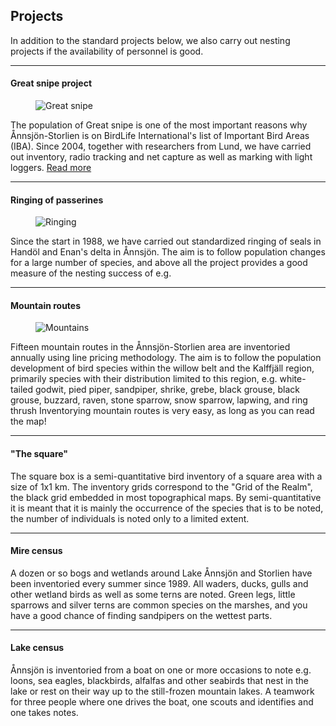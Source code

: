 
## Projects

In addition to the standard projects below, we also carry out nesting projects if the availability of personnel is good.

---

#### Great snipe project

<Figure caption="Great snipe. Photo Björn Isaksson">
  <Image alt="Great snipe" src="/images/great-snipe_bjorn-isaksson.jpg" />
</Figure>

The population of Great snipe is one of the most important reasons why Ånnsjön-Storlien is on BirdLife International's list of Important Bird Areas (IBA). Since 2004, together with researchers from Lund, we have carried out inventory, radio tracking and net capture as well as marking with light loggers. [Read more](/projects/great-snipe)

---

#### Ringing of passerines

<Figure caption="Ringing. Photo Mikael Carlsson">
  <Image alt="Ringing" src="/images/ringing_mikael-carlsson.jpg" />
</Figure>

Since the start in 1988, we have carried out standardized ringing of seals in Handöl and Enan's delta in Ånnsjön. The aim is to follow population changes for a large number of species, and above all the project provides a good measure of the nesting success of e.g.

---

#### Mountain routes

<Figure caption="Mountains. Photo Malte Busch">
  <Image alt="Mountains" src="/images/survey_malte-busch.jpg" />
</Figure>

Fifteen mountain routes in the Ånnsjön-Storlien area are inventoried annually using line pricing methodology. The aim is to follow the population development of bird species within the willow belt and the Kalffjäll region, primarily species with their distribution limited to this region, e.g. white-tailed godwit, pied piper, sandpiper, shrike, grebe, black grouse, black grouse, buzzard, raven, stone sparrow, snow sparrow, lapwing, and ring thrush Inventorying mountain routes is very easy, as long as you can read the map!

---

#### "The square"

The square box is a semi-quantitative bird inventory of a square area with a size of 1x1 km. The inventory grids correspond to the "Grid of the Realm", the black grid embedded in most topographical maps. By semi-quantitative it is meant that it is mainly the occurrence of the species that is to be noted, the number of individuals is noted only to a limited extent.

---

#### Mire census

A dozen or so bogs and wetlands around Lake Ånnsjön and Storlien have been inventoried every summer since 1989. All waders, ducks, gulls and other wetland birds as well as some terns are noted. Green legs, little sparrows and silver terns are common species on the marshes, and you have a good chance of finding sandpipers on the wettest parts.

---

#### Lake census

Ånnsjön is inventoried from a boat on one or more occasions to note e.g. loons, sea eagles, blackbirds, alfalfas and other seabirds that nest in the lake or rest on their way up to the still-frozen mountain lakes. A teamwork for three people where one drives the boat, one scouts and identifies and one takes notes.
